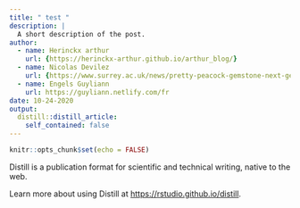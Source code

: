 ```yaml
---
title: " test "
description: |
  A short description of the post.
author:
  - name: Herinckx arthur
    url: {https://herinckx-arthur.github.io/arthur_blog/}
  - name: Nicolas Devilez
    url: {https://www.surrey.ac.uk/news/pretty-peacock-gemstone-next-generation-smart-sensors}
  - name: Engels Guyliann
    url: https://guyliann.netlify.com/fr
date: 10-24-2020
output:
  distill::distill_article:
    self_contained: false
---
```


```r
knitr::opts_chunk$set(echo = FALSE)
```

Distill is a publication format for scientific and technical writing, native to the web.

Learn more about using Distill at <https://rstudio.github.io/distill>.

